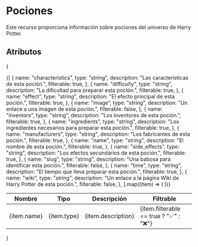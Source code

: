 # Pociones
Este recurso proporciona información sobre pociones del universo de Harry Potter.

## Atributos
{
<table>
  <thead>
    <tr>
      <th>Nombre</th>
      <th>Tipo</th>
      <th>Descripción</th>
      <th>Filtrable</th>
    </tr>
  </thead>
  <tbody>
    {[
      {
        name: "characteristics",
        type: "string",
        description: "Las características de esta poción.",
        filterable: true,
      },
      {
        name: "difficulty",
        type: "string",
        description: "La dificultad para preparar esta poción.",
        filterable: true,
      },
      {
        name: "effect",
        type: "string",
        description: "El efecto principal de esta poción.",
        filterable: true,
      },
      {
        name: "image",
        type: "string",
        description: "Un enlace a una imagen de esta poción.",
        filterable: false,
      },
      {
        name: "inventors",
        type: "string",
        description: "Los inventores de esta poción.",
        filterable: true,
      },
      {
        name: "ingredients",
        type: "string",
        description: "Los ingredientes necesarios para preparar esta poción.",
        filterable: true,
      },
      {
        name: "manufacturers",
        type: "string",
        description: "Los fabricantes de esta poción.",
        filterable: true,
      },
      {
        name: "name",
        type: "string",
        description: "El nombre de esta poción.",
        filterable: true,
      },
      {
        name: "side_effects",
        type: "string",
        description: "Los efectos secundarios de esta poción.",
        filterable: true,
      },
      {
        name: "slug",
        type: "string",
        description: "Una babosa para identificar esta poción.",
        filterable: false,
      },
      {
        name: "time",
        type: "string",
        description: "El tiempo que lleva preparar esta poción.",
        filterable: true,
      },
      {
        name: "wiki",
        type: "string",
        description: "Un enlace a la página Wiki de Harry Potter de esta poción.",
        filterable: false,
      },
    ].map((item) => (
      <tr key={item.name}>
        <td>{item.name}</td>
        <td>{item.type}</td>
        <td>{item.description}</td>
        <td>{item.filterable == true ? "✅" : "❌"}</td>
      </tr>
    ))}
  </tbody>
</table>
}
